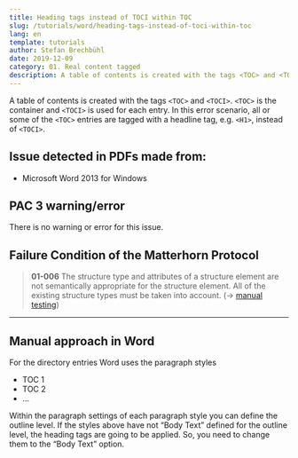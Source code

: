 ```yaml
---
title: Heading tags instead of TOCI within TOC
slug: /tutorials/word/heading-tags-instead-of-toci-within-toc
lang: en
template: tutorials
author: Stefan Brechbühl
date: 2019-12-09
category: 01. Real content tagged
description: A table of contents is created with the tags <TOC> and <TOCI>. <TOC> is the container and <TOCI> is used for each entry. In this error scenario, all or some of the <TOC> entries are tagged with a headline tag, e.g. <H1>, instead of <TOCI>.
---
```


A table of contents is created with the tags `<TOC>` and `<TOCI>`. `<TOC>` is the container and `<TOCI>` is used for each entry. In this error scenario, all or some of the `<TOC>` entries are tagged with a headline tag, e.g. `<H1>`, instead of `<TOCI>`.

## Issue detected in PDFs made from:

- Microsoft Word 2013 for Windows

## PAC 3 warning/error

There is no warning or error for this issue.

## Failure Condition of the Matterhorn Protocol

> **01-006** The structure type and attributes of a structure element are not semantically appropriate for the structure element. All of the existing structure types must be taken into account. (→ [manual testing](/glossary/#manual-testing))

***

## Manual approach in Word

For the directory entries Word uses the paragraph styles

- TOC 1
- TOC 2
- …

Within the paragraph settings of each paragraph style you can define the outline level. If the styles above have not “Body Text” defined for the outline level, the heading tags are going to be applied. So, you need to change them to the “Body Text” option.